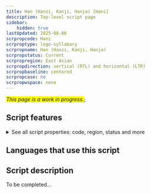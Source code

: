 ```yaml
---
title: Han (Hanzi, Kanji, Hanja) [Hani]
description: Top-level script page
sidebar:
    hidden: true
lastUpdated: 2025-08-06
scrpropcode: Hani
scrproptype: logo-syllabary
scrpropname: Han (Hanzi, Kanji, Hanja)
scrpropstatus: Current
scrpropregion: East Asian
scrpropdirection: vertical (RTL) and horizontal (LTR)
scrpropbaseline: centered
scrpropcase: no
scrpropwspace: none
---
```


<span style='background-color:yellow'>_This page is a work in progress._</span>;


## Script features

<details>
<summary> See all script properties: code, region, status and more</summary>
<ScriptInfo />
</details>

## Languages that use this script

<WsList script='Hani' wsMax='5' />

## Script description

To be completed...

